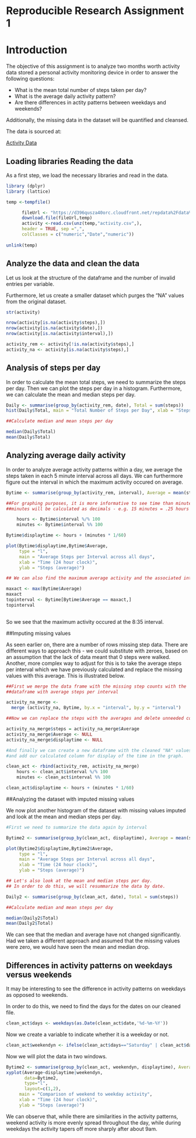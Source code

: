 Reproducible Research Assignment 1
==================================

# Introduction

The objective of this assignment is to analyze two months worth activity data stored a personal activity monitoring device in order to answer the following questions:

- What is the mean total number of steps taken per day?
- What is the average daily activity pattern?
- Are there differences in actity patterns between weekdays and weekends?

Additionally, the missing data in the dataset will be quantified and cleansed.

The data is sourced at:

[Activity Data](http://d396qusza40orc.cloudfront.net/repdata%2Fdata%2Factivity.zip)

## Loading libraries Reading the data

As a first step, we load the necessary libraries and read in the data.
```r
library (dplyr)
library (lattice)

temp <-tempfile()

      fileUrl <- "https://d396qusza40orc.cloudfront.net/repdata%2Fdata%2Factivity.zip"
      download.file(fileUrl,temp)
      activity <-read.csv(unz(temp,"activity.csv",),
      header = TRUE, sep =",",
      colClasses = c("numeric","Date","numeric"))
      
unlink(temp)

```

## Analyze the data and clean the data

Let us look at the structure of the dataframe and the number of invalid entries per variable.

Furthermore, let us create a smaller dataset which purges the "NA" values from the original dataset.
```r
str(activity)

nrow(activity[is.na(activity$steps),])
nrow(activity[is.na(activity$date),])
nrow(activity[is.na(activity$interval),])

activity_rem <- activity[!is.na(activity$steps),]
activity_na <- activity[is.na(activity$steps),]
```

## Analysis of steps per day

In order to calculate the mean total steps, we need to summarize the steps per day. Then we can plot the steps per day in a histogram. Furthermore, we can calculate the mean and median steps per day.

```r

Daily <- summarise(group_by(activity_rem, date), Total = sum(steps))
hist(Daily$Total, main = "Total Number of Steps per Day", xlab = "Steps")

##Calculate median and mean steps per day

median(Daily$Total)
mean(Daily$Total)
```

## Analyzing average daily activity

In order to analyze average activity patterns within a day, we average the steps taken in each 5 minute interval across all days. We can furthermore figure out the interval in which the maximum activity occured on average. 

```r

Bytime <- summarise(group_by(activity_rem, interval), Average = mean(steps))

##For graphing purposes, it is more informative to see time than minutes.
##minutes will be calculated as decimals - e.g. 15 minutes = .25 hours

    hours <- Bytime$interval %/% 100
    minutes <- Bytime$interval %% 100

Bytime$displaytime <- hours + (minutes * 1/60)

plot(Bytime$displaytime,Bytime$Average,
     type = "l",
     main = "Average Steps per Interval across all days",
     xlab = "Time (24 hour clock)",
     ylab = "Steps (average)")

## We can also find the maximum average activity and the associated interval

maxact <- max(Bytime$Average)
maxact
topinterval <- Bytime[Bytime$Average == maxact,]
topinterval
 
```

So we see that the maximum activity occured at the 8:35 interval.

##Imputing missing values

As seen earlier on, there are a number of rows missing step data. There are different ways to approach this - we could substitute with zeroes, based on an assumption that the lack of data meant that 0 steps were walked. Another, more complex way to adjust for this is to take the average steps per interval which we have previously calculated and replace the missing values with this average. This is illustrated below.

```r

##First we merge the data frame with the missing step counts with the 
##dataframe with average steps per interval

activity_na_merge <- 
  merge (activity_na, Bytime, by.x = "interval", by.y = "interval")

##Now we can replace the steps with the averages and delete unneeded columns

activity_na_merge$steps = activity_na_merge$Average
activity_na_merge$Average <- NULL
activity_na_merge$displaytime <- NULL

#And finally we can create a new dataframe with the cleaned "NA" values
#and add our calculated column for display of the time in the graph.

clean_act <- rbind(activity_rem, activity_na_merge)
    hours <- clean_act$interval %/% 100
    minutes <- clean_act$interval %% 100

clean_act$displaytime <- hours + (minutes * 1/60)

```


##Analyzing the dataset with imputed missing values

We now plot another histogram of the dataset with missing values imputed and look at the mean and median steps per day.

```r
#First we need to summarize the data again by interval

Bytime2 <- summarise(group_by(clean_act, displaytime), Average = mean(steps))

plot(Bytime2$displaytime,Bytime2$Average,
     type = "l",
     main = "Average Steps per Interval across all days",
     xlab = "Time (24 hour clock)",
     ylab = "Steps (average)")

## Let's also look at the mean and median steps per day.
## In order to do this, we will resummarize the data by date.

Daily2 <- summarise(group_by(clean_act, date), Total = sum(steps))

##Calculate median and mean steps per day

median(Daily2$Total)
mean(Daily2$Total)

```

We can see that the median and average have not changed significantly. Had we taken a different approach and assumed that the missing values were zero, we would have seen the mean and median drop.

## Differences in activity patterns on weekdays versus weekends

It may be interesting to see the difference in activity patterns on weekdays as opposed to weekends.

In order to do this, we need to find the days for the dates on our cleaned file.

```r

clean_act$days <- weekdays(as.Date(clean_act$date,'%d-%m-%Y'))
```

Now we create a variable to indicate whether it is a weekday or not.

```r

clean_act$weekendyn <- ifelse(clean_act$days=="Saturday" | clean_act$days=="Sunday","Weekend","Weekday")
```

Now we will plot the data in two windows.

```r
Bytime2 <- summarise(group_by(clean_act, weekendyn, displaytime), Average = mean(steps))
xyplot(Average~displaytime|weekendyn,
       data=Bytime2,
       type="l",
       layout=c(1,2),
     main = "Comparison of weekend to weekday activity",
     xlab = "Time (24 hour clock)",
     ylab = "Steps (average)")
```

We can observe that, while there are similarities in the activity patterns, weekend activity is more evenly spread throughout the day, while during weekdays the activity tapers off more sharply after about 9am.
